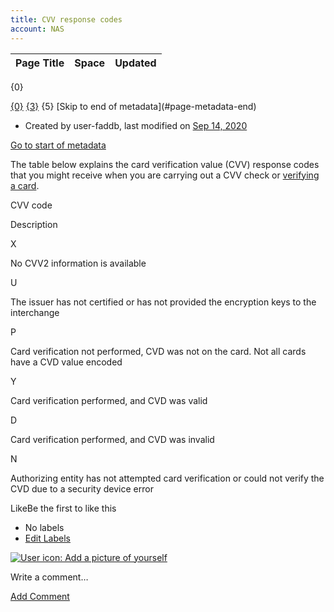 ```yaml
---
title: CVV response codes
account: NAS
---
```


<table class="aui"> <thead> <tr class="header"> <th class="search-result-title">Page Title</th> <th class="search-result-space">Space</th> <th class="search-result-date">Updated</th> </tr> </thead> </table> <p class="search-result-count">{0}</p> <tr class="search-result"> <td class="search-result-title"><a href="{1}" class="content-type-{2}"><span>{0}</span></a></td> <td class="search-result-space"><a class="space" href="/display/{4}/" title="{3}">{3}</a></td> <td class="search-result-date"><span class="date" title="{6}">{5}</span></td> </tr> [Skip to end of metadata](#page-metadata-end)

*   Created by user-faddb, last modified on [Sep 14, 2020](/pages/diffpagesbyversion.action?pageId=8488190&selectedPageVersions=2&selectedPageVersions=3 "Show changes")

[Go to start of metadata](#page-metadata-start)

The table below explains the card verification value (CVV) response codes that you might receive when you are carrying out a CVV check or [verifying a card](/display/x/Card+verification).

CVV code

Description

X

No CVV2 information is available

U

The issuer has not certified or has not provided the encryption keys to the interchange

P

Card verification not performed, CVD was not on the card. Not all cards have a CVD value encoded

Y

Card verification performed, and CVD was valid

D

Card verification performed, and CVD was invalid

N

Authorizing entity has not attempted card verification or could not verify the CVD due to a security device error

LikeBe the first to like this

*   No labels
*   [Edit Labels](# "Edit Labels (Type 'l')")

[![User icon: Add a picture of yourself](/s/en_GB/7901/abf7b35644d5a5d1d7e4b0969a83e8eb2b569fb5/_/images/icons/profilepics/add_profile_pic.svg)](/users/profile/editmyprofilepicture.action)

Write a comment…

[Add Comment](/display/x/CVV+response+codes?showComments=true&showCommentArea=true#addcomment)
